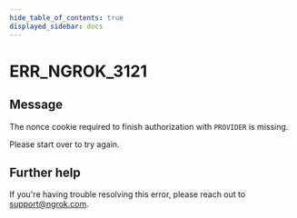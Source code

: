 ```yaml
---
hide_table_of_contents: true
displayed_sidebar: docs
---
```



# ERR_NGROK_3121

## Message

The nonce cookie required to finish authorization with `PROVIDER` is missing.

Please start over to try again.

<ErrorDetails error="err_ngrok_3121" />

## Further help

If you're having trouble resolving this error, please reach out to [support@ngrok.com](mailto:support@ngrok.com?subject=Help%20with%20ERR_NGROK_3121).
